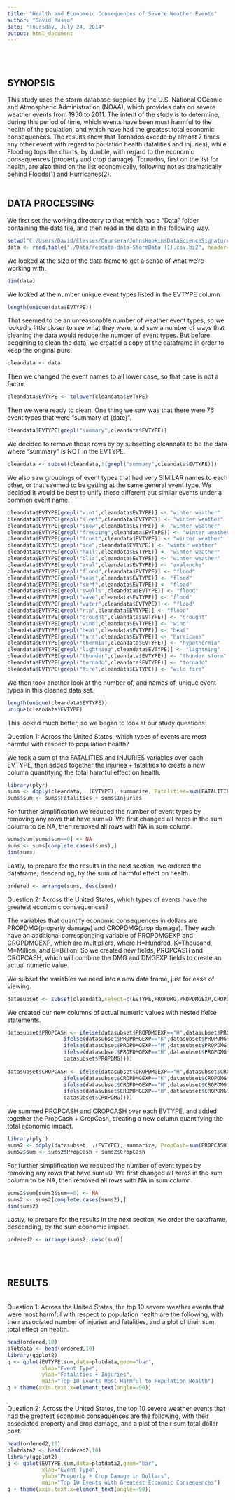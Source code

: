 ```yaml
---
title: "Health and Economoic Consequences of Severe Weather Events"
author: "David Russo"
date: "Thursday, July 24, 2014"
output: html_document
---
```

<br>
<br>

## SYNOPSIS
This study uses the storm database supplied by the U.S. National OCeanic and Atmospheric Administration (NOAA), which provides data on severe weather events from 1950 to 2011. The intent of the study is to determine, during this period of time, which events have been most harmful to the health of the poulation, and which have had the greatest total economic consequences. The results show that Tornados excede by almost 7 times any other event with regard to poulation health (fatalities and injuries), while Flooding tops the charts, by double, with regard to the economic consequences (property and crop damage). Tornados, first on the list for health, are also third on the list economically, following not as dramatically behind Floods(1) and Hurricanes(2). 
<br>
<br>

## DATA PROCESSING
We first set the working directory to that which has a "Data" folder containing the data file, and then read in the data in the following way.

```r
setwd("C:/Users/David/Classes/Coursera/JohnsHopkinsDataScienceSignatureTrack/Reproducible_Research/ProgAssign2")
data <- read.table("./Data/repdata-data-StormData (1).csv.bz2", header=T, sep = ",")
```

We looked at the size of the data frame to get a sense of what we're working with.
```r
dim(data)
```

We looked at the number unique event types listed in the EVTYPE column
```r
length(unique(data$EVTYPE))
```

That seemed to be an unreasonable number of weather event types, so we looked a little closer to see what they were, and saw a number of ways that cleaning the data would reduce the number of event types. But before beggining to clean the data, we created a copy of the dataframe in order to keep the original pure.
```r
cleandata <- data
```

Then we changed the event names to all lower case, so that case is not a factor.
```r
cleandata$EVTYPE <- tolower(cleandata$EVTYPE)
```

Then we were ready to clean. One thing we saw was that there were 76 event types that were "summary of (date)".
```r
cleandata$EVTYPE[grepl("summary",cleandata$EVTYPE)]
```

We decided to remove those rows by by subsetting cleandata to be the data where "summary" is NOT in the EVTYPE.
```r
cleandata <- subset(cleandata,!(grepl("summary",cleandata$EVTYPE)))
```

We also saw groupings of event types that had very SIMILAR names to each other, or that seemed to be getting at the same general event type. We decided it would be best to unify these different but similar events under a common event name.
```r
cleandata$EVTYPE[grepl("wint",cleandata$EVTYPE)] <- "winter weather"
cleandata$EVTYPE[grepl("sleet",cleandata$EVTYPE)] <- "winter weather"
cleandata$EVTYPE[grepl("snow",cleandata$EVTYPE)] <- "winter weather"
cleandata$EVTYPE[grepl("freezing",cleandata$EVTYPE)] <- "winter weather"
cleandata$EVTYPE[grepl("frost",cleandata$EVTYPE)] <- "winter weather"
cleandata$EVTYPE[grepl("ice",cleandata$EVTYPE)] <- "winter weather"
cleandata$EVTYPE[grepl("hail",cleandata$EVTYPE)] <- "winter weather"
cleandata$EVTYPE[grepl("bliz",cleandata$EVTYPE)] <- "winter weather"
cleandata$EVTYPE[grepl("aval",cleandata$EVTYPE)] <- "avalanche"
cleandata$EVTYPE[grepl("flood",cleandata$EVTYPE)] <- "flood"
cleandata$EVTYPE[grepl("seas",cleandata$EVTYPE)] <- "flood"
cleandata$EVTYPE[grepl("surf",cleandata$EVTYPE)] <- "flood"
cleandata$EVTYPE[grepl("swells",cleandata$EVTYPE)] <- "flood"
cleandata$EVTYPE[grepl("wave",cleandata$EVTYPE)] <- "flood"
cleandata$EVTYPE[grepl("water",cleandata$EVTYPE)] <- "flood"
cleandata$EVTYPE[grepl("rip",cleandata$EVTYPE)] <- "flood"
cleandata$EVTYPE[grepl("drought",cleandata$EVTYPE)] <- "drought"
cleandata$EVTYPE[grepl("wind",cleandata$EVTYPE)] <- "wind"
cleandata$EVTYPE[grepl("heat",cleandata$EVTYPE)] <- "heat"
cleandata$EVTYPE[grepl("hurr",cleandata$EVTYPE)] <- "hurricane"
cleandata$EVTYPE[grepl("thermia",cleandata$EVTYPE)] <- "hypothermia"
cleandata$EVTYPE[grepl("lightning",cleandata$EVTYPE)] <- "lightning"
cleandata$EVTYPE[grepl("thunder",cleandata$EVTYPE)] <- "thunder storm"
cleandata$EVTYPE[grepl("tornado",cleandata$EVTYPE)] <- "tornado"
cleandata$EVTYPE[grepl("fire",cleandata$EVTYPE)] <- "wild fire"
```

We then took another look at the number of, and names of, unique event types in this cleaned data set.
```r
length(unique(cleandata$EVTYPE))
unique(cleandata$EVTYPE)
```

This looked much better, so we began to look at our study questions:

Question 1: Across the United States, which types of events are most harmful with respect to population health?

We took a sum of the FATALITIES and INJURIES variables over each EVTYPE, then added together the injuries + fatalities to create a new column quantifying the total harmful effect on health.
```r
library(plyr)
sums <- ddply(cleandata, .(EVTYPE), summarize, Fatalities=sum(FATALITIES), Injuries=sum(INJURIES))
sums$sum <- sums$Fatalities + sums$Injuries
```

For further simplification we reduced the number of event types by removing any rows that have sum=0. We first changed all zeros in the sum column to be NA, then removed all rows with NA in sum column.
```r
sums$sum[sums$sum==0] <- NA
sums <- sums[complete.cases(sums),]
dim(sums)
```

Lastly, to prepare for the results in the next section, we ordered the dataframe, descending, by the sum of harmful effect on health.
```r
ordered <- arrange(sums, desc(sum))
```

Question 2: Across the United States, which types of events have the greatest economic consequences?

The variables that quantify economic consequences in dollars are PROPDMG(property damage) and CROPDMG(crop damage). They each have an additional corresponding variable of PROPDMGEXP and CROPDMGEXP, which are multipliers, where H=Hundred, K=Thousand, M=Million, and B=Billion. So we created new fields, PROPCASH and CROPCASH, which will combine the DMG and DMGEXP fields to create an actual numeric value.

We subset the variables we need into a new data frame, just for ease of viewing.
```r
datasubset <- subset(cleandata,select=c(EVTYPE,PROPDMG,PROPDMGEXP,CROPDMG,CROPDMGEXP))
```

We created our new columns of actual numeric values with nested ifelse statements.
```r
datasubset$PROPCASH <- ifelse(datasubset$PROPDMGEXP=="H",datasubset$PROPDMG*100,
                  ifelse(datasubset$PROPDMGEXP=="K",datasubset$PROPDMG*1000,
                  ifelse(datasubset$PROPDMGEXP=="M",datasubset$PROPDMG*1000000,
                  ifelse(datasubset$PROPDMGEXP=="B",datasubset$PROPDMG*1000000000,
                  datasubset$PROPDMG))))
              
datasubset$CROPCASH <- ifelse(datasubset$CROPDMGEXP=="H",datasubset$CROPDMG*100,
                  ifelse(datasubset$CROPDMGEXP=="K",datasubset$CROPDMG*1000,
                  ifelse(datasubset$CROPDMGEXP=="M",datasubset$CROPDMG*1000000,
                  ifelse(datasubset$CROPDMGEXP=="B",datasubset$CROPDMG*1000000000,
                  datasubset$CROPDMG))))
```

We summed PROPCASH and CROPCASH over each EVTYPE, and added together the PropCash + CropCash, creating a new column quantifying the total economic impact.
```r
library(plyr)
sums2 <- ddply(datasubset, .(EVTYPE), summarize, PropCash=sum(PROPCASH), CropCash=sum(CROPCASH))
sums2$sum <- sums2$PropCash + sums2$CropCash
```

For further simplification we reduced the number of event types by removing any rows that have sum=0. We first changed all zeros in the sum column to be NA, then removed all rows with NA in sum column.
```r
sums2$sum[sums2$sum==0] <- NA
sums2 <- sums2[complete.cases(sums2),]
dim(sums2)
```

Lastly, to prepare for the results in the next section, we order the dataframe, descending, by the sum economic impact.
```r
ordered2 <- arrange(sums2, desc(sum))
```
<br>
<br>

## RESULTS
<br>
Question 1: Across the United States, the top 10 severe weather events that were most harmful with respect to population health are the following, with their associated number of injuries and fatalities, and a plot of their sum total effect on health.
```r
head(ordered,10)
plotdata <- head(ordered,10) 
library(ggplot2)
q <- qplot(EVTYPE,sum,data=plotdata,geom="bar",
           xlab="Event Type",
           ylab="Fatalities + Injuries",
           main="Top 10 Events Most Harmful to Population Health")
q + theme(axis.text.x=element_text(angle=-90))
```
<br>
Question 2: Across the United States, the top 10 severe weather events that had the greatest economic consequences are the following, with their associated property and crop damage, and a plot of their sum total dollar cost. 
```r
head(ordered2,10)
plotdata2 <- head(ordered2,10) 
library(ggplot2)
q <- qplot(EVTYPE,sum,data=plotdata2,geom="bar",
           xlab="Event Type",
           ylab="Property + Crop Damage in Dollars",
           main="Top 10 Events with Greatest Economic Consequences")
q + theme(axis.text.x=element_text(angle=-90))
```
